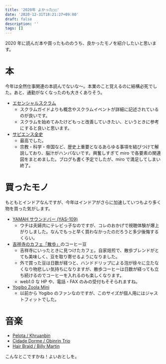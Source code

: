 ```yaml
---
title: '2020年 よかった○○'
date: '2020-12-31T18:21:27+09:00'
draft: false
description: ''
tags: []
---
```


2020 年に読んだ本や買ったもののうち、良かったモノを紹介したいと思います。

# 本

今年は全然仕事関連の本読んでないな〜。本業のこと覚えるのに結構必死でした。あと、通勤がなくなったのも大きくありそう。

- [エセンシャルスクラム](https://amzn.to/3n4bFfA)
  - スクラムガイドよりも概念やスクラムイベントが詳細に記述されているのが良いです。
  - スクラムを始めてみたけどもっと改善していきたい、というときに参考にすると良いと思います。
- [サピエンス全史](https://amzn.to/3n2iUET)
  - 最高でした。
  - 宗教・科学・帝国など、歴史上重要となるあらゆる事項を結びつけて解説しており、脳汁がハンパないです。興奮しすぎて miro で各要素の関連図をまとめました。ブログも書く予定でしたが、miro で満足してしまい終了。

# 買ったモノ

もともとインドアなんですが、今年はインドアがさらに加速していつもより多く物を買った気がします。

- [YAMAH サウンドバー (YAS-109)](https://product.rakuten.co.jp/product/-/02f1c39614f71906ce624109ae0c0752/?scid=s_kwa_pla_cam_178109247&icm_acid=861-767-4285&icm_cid=178109247&icm_agid=16494549207&icm_kw=&icm_mt=&icm_tgid=pla-89930180007&gclsrc=aw.ds&&gclid=CjwKCAiAirb_BRBNEiwALHlnD2-IU49sbWjHDWDb8c3ClnIPQKDacWU6051gr_7fJbpu3Up15uSXaBoC1CwQAvD_BwE)
  - ウチは夫婦共にテレビっ子なのですが、コレのおかげで視聴体験が爆上がりしました。なんでもっと早く買わなかったのだろうと多少後悔するくらい。
- [吉祥寺のカフェ「散歩」](http://www7.plala.or.jp/usa-asia/coffee/index_p.html)のコーヒー豆
  - 吉祥寺にいったときに見つけたカフェ。自家焙煎で、散歩ブレンドがとても美味しく、豆を取り寄せるようになりました。
  - 外で買った豆は日数が経つと、ハンドドリップによる泡が徐々に立たなくなり物悲しい気持ちになりますが、散歩コーヒーは日数が経っても立ち続けるのでコーヒーを入れるのも楽しくなります。
  - web1.0 な HP や、電話・FAX のみの受付もそそられますね。
- [Yogibo Zoola Mini](https://yogibo.jp/products/detail/zmn)
  - 以前から Yogibo のファンなのですが、このサイズが個人用にはジャストフィットでした。

# 音楽

- [Pelota / Khruanbin](https://www.youtube.com/watch?v=UULIfPLMuDw)
- [Cidade Dorme / Obinrin Trio](https://www.youtube.com/watch?v=MAO0NpkNrpw)
- [Hair Braid / Billy Martin](https://music.apple.com/jp/album/hair-braid/1522367495?i=1522368060)

こんなとこですかね！よいおとしを。
